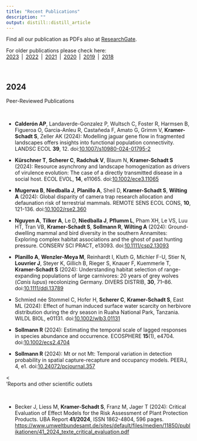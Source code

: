 ```yaml
---
title: "Recent Publications"
description: ""
output: distill::distill_article
---
```


Find all our publication as PDFs also at [ResearchGate](https://www.researchgate.net/).   
  
For older publications please check here:<br> [2023](pubs-2023.html)&ensp;|&ensp;[2022](pubs-2022.html)&ensp;|&ensp;[2021](pubs-2021.html)&ensp;|&ensp;[2020](pubs-2020.html)&ensp;|&ensp;[2019](pubs-2019.html)&ensp;|&ensp;[2018](pubs-2018.html) 

<br>

## 2024

<div class='headerbox'><hbox>Peer-Reviewed Publications</hbox></div><br>

* **Calderón AP**, Landaverde-Gonzalez P, Wultsch C, Foster R, Harmsen B, Figueroa O, Garcia-Anleu R, Castañeda F, Amato G, Grimm V, **Kramer-Schadt S**, Zeller AK (2024): Modelling jaguar gene flow in fragmented landscapes offers insights into functional population connectivity. LANDSC ECOL **39**, 12.  doi:<span>[10.1007/s10980-024-01795-2](https://doi.org/10.1007/s10980-024-01795-2)</span>

* **Kürschner T**, **Scherer C**, **Radchuk V**, Blaum N, **Kramer-Schadt S** (2024): Resource asynchrony and landscape homogenization as drivers of virulence evolution: The case of a directly transmitted disease in a social host. ECOL EVOL, **14**, e11065. doi:<span>[10.1002/ece3.11065](https://doi.org/10.1002/ece3.11065)</span>

* **Mugerwa B**, **Niedballa J**, **Planillo A**, Sheil D, **Kramer-Schadt S**, **Wilting A** (2024): Global disparity of camera trap research allocation and defaunation risk of terrestrial mammals. REMOTE SENS ECOL CONS, **10**, 121-136.  doi:<span>[10.1002/rse2.360](https://doi.org/10.1002/rse2.360)</span>

* **Nguyen A**, **Tilker A**, Le D, **Niedballa J**, **Pflumm L**, Pham XH, Le VS, Luu HT, Tran VB, **Kramer-Schadt S**, **Sollmann R**, **Wilting A** (2024): Ground-dwelling mammal and bird diversity in the southern Annamites: Exploring complex habitat associations and the ghost of past hunting pressure. CONSERV SCI PRACT, e13093.   doi:<span>[10.1111/csp2.13093](https://doi:10.1111/csp2.13093)</span>

* **Planillo A**, **Wenzler-Meya M**, Reinhardt I, Kluth G, Michler F-U, Stier N, **Louvrier J**, Steyer K, Gillich B, Rieger S, Knauer F, Kuemmerle T,  **Kramer-Schadt S** (2024): Understanding habitat selection of range-expanding populations of large carnivores: 20 years of grey wolves (*Canis lupus*) recolonizing Germany. DIVERS DISTRIB, **30**, 71–86. doi:<span>[10.1111/ddi.13789](https://doi.org/10.1111/ddi.13789)</span>

* Schmied née Stommel C, Hofer H, **Scherer C**, **Kramer-Schadt S**, East ML (2024): Effect of human induced surface water scarcity on herbivore distribution during the dry season in Ruaha National Park, Tanzania. WILDL BIOL, e01131. doi:<span>[10.1002/wlb3.01131](https://doi.org/10.1002/wlb3.01131)</span>

* **Sollmann R** (2024): Estimating the temporal scale of lagged responses in species abundance and occurrence. ECOSPHERE **15**(1), e4704. doi:<span>[10.1002/ecs2.4704](https://doi.org/10.1002/ecs2.4704)</span> 

* **Sollmann R** (2024): Mt or not Mt: Temporal variation in detection probability in spatial capture-recapture and occupancy models. PEERJ, 4, e1. doi:<span>[10.24072/pcjournal.357](https://doi.org/10.24072/pcjournal.357)</span>  


<<div class='headerbox'><hbox>'Reports and other scientific outlets</hbox></div><br>

*	Becker J, Liess M, **Kramer-Schadt S**, Franz M, Jager T (2024): Critical Evaluation of Effect Models for the Risk Assessment of Plant Protection Products. UBA Report **41/2024**, ISSN 1862-4804, 596 pages.  <span>[https://www.umweltbundesamt.de/sites/default/files/medien/11850/publikationen/41_2024_texte_critical_evaluation.pdf](https://www.umweltbundesamt.de/sites/default/files/medien/11850/publikationen/41_2024_texte_critical_evaluation.pdf)</span> 




<!--<div class='headerbox'><hbox>Book Chapters & Reports</hbox></div><br>-->

